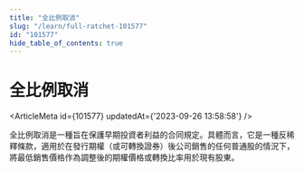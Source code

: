```yaml
---
title: "全比例取消"
slug: "/learn/full-ratchet-101577"
id: "101577"
hide_table_of_contents: true
---
```



# 全比例取消

<ArticleMeta id={101577} updatedAt={'2023-09-26 13:58:58'} />
<div className='border-solid border-b border-t-0 my-4 border-[var(--ifm-color-gray-300)]' />

全比例取消是一種旨在保護早期投資者利益的合同規定。具體而言，它是一種反稀釋條款，適用於在發行期權（或可轉換證券）後公司銷售的任何普通股的情況下，將最低銷售價格作為調整後的期權價格或轉換比率用於現有股東。
